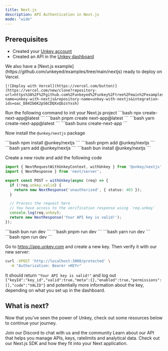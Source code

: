 ```yaml
---
title: Next.js
description: API Authentication in Next.js
mode: "wide"
---
```


## Prerequisites

- Created your [Unkey account](https://app.unkey.com/auth/sign-up)
- Created an API in the [Unkey dashboard](https://app.unkey.com/apis)

<Card title="Skip the tutorial">
  We also have a [Next.js example](https://github.com/unkeyed/examples/tree/main/nextjs) ready to deploy on Vercel.

    [![Deploy with Vercel](https://vercel.com/button)](https://vercel.com/new/clone?repository-url=https%3A%2F%2Fgithub.com%2Funkeyed%2Funkey%2Ftree%2Fmain%2Fexamples%2Fnextjs&project-name=unkey-with-nextjs&repository-name=unkey-with-nextjs&integration-ids=oac_D84Ib6K2pS6CDQXxQbzsYxsh)

</Card>

<Steps titleSize="h3">

<Step title="Create Next.js Application">
Run the following command to init your Next.js project

<Tabs>
  <Tab title="npm">
  ```bash
    npx create-next-app@latest
  ```
  </Tab>
  <Tab title="pnpm">
  ```bash
  pnpm create next-app@latest
    ```
  </Tab>
  <Tab title="yarn">
  ```bash
    yarn create-next-app@latest
    ```
  </Tab>
  <Tab title="bun">
  ```bash
    bunx create-next-app
    ```
  </Tab>
</Tabs>
</Step>
<Step  title="Install">

Now install the `@unkey/nextjs` package

<Tabs>
  <Tab title="npm">
  ```bash
    npm install @unkey/nextjs
    ```
  </Tab>
  <Tab title="pnpm">
  ```bash
    pnpm add @unkey/nextjs
    ```
  </Tab>
  <Tab title="yarn">
  ```bash
    yarn add @unkey/nextjs
    ```
  </Tab>
  <Tab title="bun">
  ```bash
    bun install @unkey/nextjs
    ```
  </Tab>
</Tabs>
</Step>

<Step  title="Creating a protected route">

Create a new route and add the following code

```ts /app/protected/route.ts
import { NextRequestWithUnkeyContext, withUnkey } from '@unkey/nextjs';
import { NextResponse } from 'next/server';

export const POST = withUnkey(async (req) => {
  if (!req.unkey.valid) {
    return new NextResponse('unauthorized', { status: 403 });
  }

  // Process the request here
  // You have access to the verification response using `req.unkey`
  console.log(req.unkey);
  return new NextResponse('Your API key is valid!');
});
```

</Step>

<Step title="Running it">

<Tabs>
  <Tab title="bun">
  ```bash
    bun run dev
    ```
  </Tab>
  <Tab title="pnpm">
  ```bash
    pnpm run dev
    ```
  </Tab>
  <Tab title="yarn">
  ```bash
    yarn run dev
    ```
  </Tab>
  <Tab title="npm">
  ```bash
    npm run dev
    ```
  </Tab>
</Tabs>
</Step>

<Step  title="Try it out">

Go to https://app.unkey.com and create a new key. Then verify it with our new server:

```bash
curl -XPOST 'http://localhost:3000/protected' \
  -H "Authorization: Bearer <KEY>"
```

It should return `"Your API key is valid!"` and log out `{"keyId":"key_id","valid":true,"meta":{},"enabled":true,"permissions":[],"code":"VALID"}` and potentially more information about the key, depending on what you set up in the dashboard.

</Step>

</Steps>

## What is next?

Now that you've seen the power of Unkey, check out some resources below to continue your journey.

<CardGroup cols={3}>
  <Card title="Discord" icon="discord" href="https://unkey.com/discord">Join our Discord to chat with us and the community</Card>
  <Card title="Unkey API Reference" icon="database" href="/api-reference">
     Learn about our API that helps you manage APIs, keys, ratelimits and analytical data.
  </Card>
  <Card title="Next.js SDK" icon="brackets-curly" href="/libraries/ts/nextjs">
   Check out our Next.js SDK and how they fit into your Next application.
  </Card>
</CardGroup>
